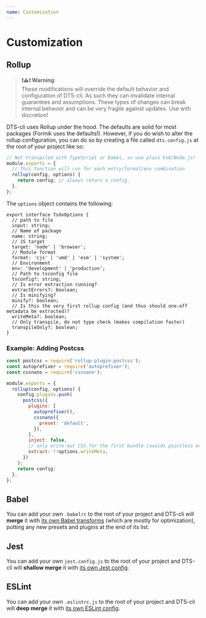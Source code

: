 ```yaml
---
name: Customization
---
```


# Customization

## Rollup

> **❗⚠️❗ Warning**: <br/>
> These modifications will override the default behavior and configuration of DTS-cli. As such they can invalidate internal guarantees and assumptions. These types of changes can break internal behavior and can be very fragile against updates. Use with discretion!

DTS-cli uses Rollup under the hood. The defaults are solid for most packages (Formik uses the defaults!). However, if you do wish to alter the rollup configuration, you can do so by creating a file called `dts.config.js` at the root of your project like so:

```js
// Not transpiled with TypeScript or Babel, so use plain Es6/Node.js!
module.exports = {
  // This function will run for each entry/format/env combination
  rollup(config, options) {
    return config; // always return a config.
  },
};
```

The `options` object contains the following:

```tsx
export interface TsdxOptions {
  // path to file
  input: string;
  // Name of package
  name: string;
  // JS target
  target: 'node' | 'browser';
  // Module format
  format: 'cjs' | 'umd' | 'esm' | 'system';
  // Environment
  env: 'development' | 'production';
  // Path to tsconfig file
  tsconfig?: string;
  // Is error extraction running?
  extractErrors?: boolean;
  // Is minifying?
  minify?: boolean;
  // Is this the very first rollup config (and thus should one-off metadata be extracted)?
  writeMeta?: boolean;
  // Only transpile, do not type check (makes compilation faster)
  transpileOnly?: boolean;
}
```

### Example: Adding Postcss

```js
const postcss = require('rollup-plugin-postcss');
const autoprefixer = require('autoprefixer');
const cssnano = require('cssnano');

module.exports = {
  rollup(config, options) {
    config.plugins.push(
      postcss({
        plugins: [
          autoprefixer(),
          cssnano({
            preset: 'default',
          }),
        ],
        inject: false,
        // only write out CSS for the first bundle (avoids pointless extra files):
        extract: !!options.writeMeta,
      })
    );
    return config;
  },
};
```

## Babel

You can add your own `.babelrc` to the root of your project and DTS-cli will **merge** it with [its own Babel transforms](https://github.com/weiran-zsd/dts-cli/blob/master/src/babelPluginTsdx.ts) (which are mostly for optimization), putting any new presets and plugins at the end of its list.

## Jest

You can add your own `jest.config.js` to the root of your project and DTS-cli will **shallow merge** it with [its own Jest config](https://github.com/weiran-zsd/dts-cli/blob/master/src/createJestConfig.ts).

## ESLint

You can add your own `.eslintrc.js` to the root of your project and DTS-cli will **deep merge** it with [its own ESLint config](https://github.com/weiran-zsd/dts-cli/blob/master/src/createEslintConfig.ts).
